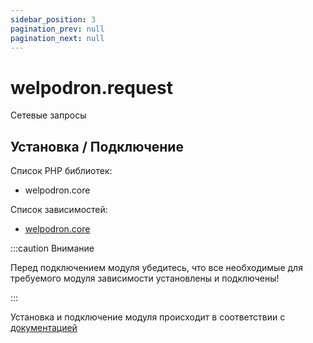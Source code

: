 ```yaml
---
sidebar_position: 3
pagination_prev: null
pagination_next: null
---
```


# welpodron.request

Сетевые запросы

## Установка / Подключение

Список PHP библиотек:

- welpodron.core

Список зависимостей:

- <a href='/javascript/javascript-modules/welpodron-core'>welpodron.core</a>

:::caution Внимание

Перед подключением модуля убедитесь, что все необходимые для требуемого модуля зависимости установлены и подключены!

:::

Установка и подключение модуля происходит в соответствии с <a href="/javascript/intro#установка-модулейкомпонентов">документацией</a>
